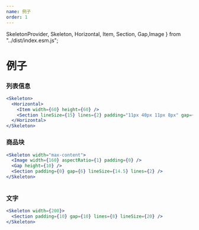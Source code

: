 ```yaml
---
name: 例子
order: 1
---
```


  SkeletonProvider,
  Skeleton,
  Horizontal,
  Item,
  Section,
  Gap,Image
} from "../dist/index.esm.js";

# 例子

### 列表信息

```jsx
<Skeleton>
  <Horizontal>
    <Item width={60} height={60} />
    <Section lineSize={15} lines={2} padding="11px 40px 11px 8px" gap={8} flex />
  </Horizontal>
</Skeleton>
```
<div style={{ width: "300px" }}>
<SkeletonProvider>
  <Skeleton>
    <Horizontal>
      <Item width={60} height={60} />
      <Section lineSize={15} lines={2} padding="11px 40px 11px 8px" gap={8} flex />
    </Horizontal>
  </Skeleton>
</SkeletonProvider>
</div>

### 商品块

```jsx
<Skeleton width="max-content">
  <Image width={160} aspectRatio={1} padding={0} />
  <Gap height={10} />
  <Section padding={0} gap={6} lineSize={14.5} lines={2} />
</Skeleton>
```

<SkeletonProvider>
  <Skeleton width="max-content">
    <Image width={160} aspectRatio={1} padding={8} />
    <Gap height={10} />
    <Section padding={0} gap={6} lineSize={14.5} lines={2} />
  </Skeleton>
</SkeletonProvider>

### 文字

```jsx
<Skeleton width={200}>
  <Section padding={10} gap={10} lines={8} lineSize={20} />
</Skeleton>
```

<SkeletonProvider>
  <Skeleton width={200}>
    <Section padding={10} gap={10} lines={8} lineSize={20} />
  </Skeleton>
</SkeletonProvider>

